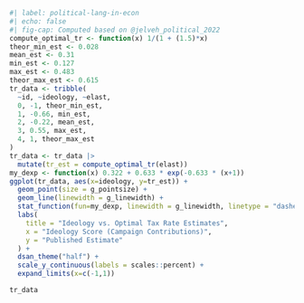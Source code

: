 
```r
#| label: political-lang-in-econ
#| echo: false
#| fig-cap: Computed based on @jelveh_political_2022
compute_optimal_tr <- function(x) 1/(1 + (1.5)*x)
theor_min_est <- 0.028
mean_est <- 0.31
min_est <- 0.127
max_est <- 0.483
theor_max_est <- 0.615
tr_data <- tribble(
  ~id, ~ideology, ~elast,
  0, -1, theor_min_est,
  1, -0.66, min_est,
  2, -0.22, mean_est,
  3, 0.55, max_est,
  4, 1, theor_max_est
)
tr_data <- tr_data |>
  mutate(tr_est = compute_optimal_tr(elast))
my_dexp <- function(x) 0.322 + 0.633 * exp(-0.633 * (x+1))
ggplot(tr_data, aes(x=ideology, y=tr_est)) +
  geom_point(size = g_pointsize) +
  geom_line(linewidth = g_linewidth) +
  stat_function(fun=my_dexp, linewidth = g_linewidth, linetype = "dashed") +
  labs(
    title = "Ideology vs. Optimal Tax Rate Estimates",
    x = "Ideology Score (Campaign Contributions)",
    y = "Published Estimate"
  ) +
  dsan_theme("half") +
  scale_y_continuous(labels = scales::percent) +
  expand_limits(x=c(-1,1))

tr_data
```